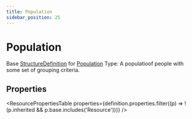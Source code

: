 ```yaml
---
title: Population
sidebar_position: 25
---
```


# Population

Base <a href="/docs/api/fhir/resources/structuredefinition">StructureDefinition</a> for <a href="/docs/api/fhir/datatypes/population">Population</a> Type: A populatioof people with some set of grouping criteria.

<Tabs queryString="section">
<TabItem value="schema" label="Schema" default>


## Properties


<ResourcePropertiesTable properties={definition.properties.filter((p) => !(p.inherited && p.base.includes('Resource')))} />


</TabItem>
  
  
  
  

</Tabs>
